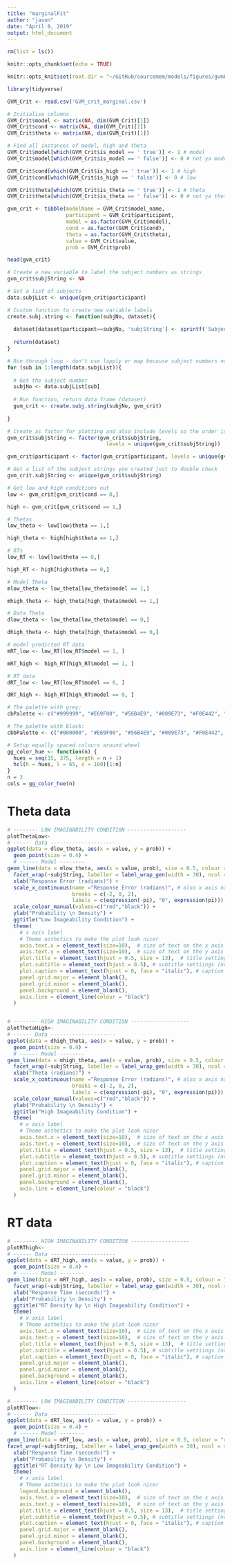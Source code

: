 ```yaml
---
title: "marginalFit"
author: "jason"
date: "April 9, 2019"
output: html_document
---
```


```r

rm(list = ls())

knitr::opts_chunk$set(echo = TRUE)

knitr::opts_knit$set(root.dir = "~/GitHub/sourcemem/models/figures/gvmFits")

library(tidyverse)
```

```r
GVM_Crit <- read.csv('GVM_crit_marginal.csv')

# Initialise columns 
GVM_Crit$model <- matrix(NA, dim(GVM_Crit)[1])
GVM_Crit$cond <- matrix(NA, dim(GVM_Crit)[1])
GVM_Crit$theta <- matrix(NA, dim(GVM_Crit)[1])

# Find all instances of model, high and theta
GVM_Crit$model[which(GVM_Crit$is_model == ' true')] <- 1 # model 
GVM_Crit$model[which(GVM_Crit$is_model == ' false')] <- 0 # not ya model 

GVM_Crit$cond[which(GVM_Crit$is_high == ' true')] <- 1 # high 
GVM_Crit$cond[which(GVM_Crit$is_high == ' false')] <- 0 # low 

GVM_Crit$theta[which(GVM_Crit$is_theta == ' true')] <- 1 # theta
GVM_Crit$theta[which(GVM_Crit$is_theta == ' false')] <- 0 # not ya theta 

gvm_crit <- tibble(modelName = GVM_Crit$model_name,
                   participant = GVM_Crit$participant,
                   model = as.factor(GVM_Crit$model),
                   cond = as.factor(GVM_Crit$cond),
                   theta = as.factor(GVM_Crit$theta),
                   value = GVM_Crit$value,
                   prob = GVM_Crit$prob)

head(gvm_crit)
```

```r

# Create a new variable to label the subject numbers as strings 
gvm_crit$subjString <- NA

# Get a list of subjects 
data.subjList <- unique(gvm_crit$participant)

# Custom function to create new variable labels 
create.subj.string <- function(subjNo, dataset){
  
  dataset[dataset$participant==subjNo, 'subjString'] <- sprintf('Subject %d', subjNo)
  
  return(dataset)
}

# Run through loop - don't use lapply or map because subject numbers not in order 
for (sub in 1:length(data.subjList)){
  
  # Get the subject number 
  subjNo <- data.subjList[sub]
  
  # Run function, return data frame (dataset)
  gvm_crit <- create.subj.string(subjNo, gvm_crit)
  
}

# Create as factor for plotting and also include levels so the order is correct 
gvm_crit$subjString <- factor(gvm_crit$subjString, 
                                levels = unique(gvm_crit$subjString))

gvm_crit$participant <- factor(gvm_crit$participant, levels = unique(gvm_crit$participant))

# Get a list of the subject strings you created just to double check 
gvm_crit.subjString <- unique(gvm_crit$subjString)

```

```r


# Get low and high conditions out 
low <- gvm_crit[gvm_crit$cond == 0,]

high <- gvm_crit[gvm_crit$cond == 1,]

# Thetas 
low_theta <- low[low$theta == 1,]

high_theta <- high[high$theta == 1,]

# RTs 
low_RT <- low[low$theta == 0,]

high_RT <- high[high$theta == 0,]

# Model Theta 
mlow_theta <- low_theta[low_theta$model == 1,]

mhigh_theta <- high_theta[high_theta$model == 1,]

# Data Theta
dlow_theta <- low_theta[low_theta$model == 0,]

dhigh_theta <- high_theta[high_theta$model == 0,]

# model predicted RT data 
mRT_low <- low_RT[low_RT$model == 1, ]

mRT_high <- high_RT[high_RT$model == 1, ]

# RT data 
dRT_low <- low_RT[low_RT$model == 0, ]

dRT_high <- high_RT[high_RT$model == 0, ]

```

```r

# The palette with grey:
cbPalette <- c("#999999", "#E69F00", "#56B4E9", "#009E73", "#F0E442", "#0072B2", "#D55E00", "#CC79A7")

# The palette with black:
cbbPalette <- c("#000000", "#E69F00", "#56B4E9", "#009E73", "#F0E442", "#0072B2", "#D55E00", "#CC79A7")

# Setup equally spaced colours around wheel 
gg_color_hue <- function(n) {
  hues = seq(15, 375, length = n + 1)
  hcl(h = hues, l = 65, c = 100)[1:n]
}
n = 3
cols = gg_color_hue(n)


```

# Theta data
```r

# -------- LOW IMAGINABILITY CONDITION -------------------
plotThetaLow<-
# ------ Data ---------------------
ggplot(data = dlow_theta, aes(x = value, y = prob)) + 
  geom_point(size = 0.4) +
  # ------ Model --------
geom_line(data = mlow_theta, aes(x = value, prob), size = 0.5, colour = "red") +  
  facet_wrap(~subjString, labeller = label_wrap_gen(width = 30), ncol = 4, scale = "free") + 
  xlab("Response Error (radians)") + 
  scale_x_continuous(name ="Response Error (radians)", # also x axis name 
                     breaks = c(-2, 0, 2),
                     labels = c(expression(-pi), "0", expression(pi))) + 
  scale_colour_manual(values=c("red","black")) +
  ylab("Probability \n Density") + 
  ggtitle("Low Imageability Condition") +   
  theme(
    # x axis label
    # Theme asthetics to make the plot look nicer 
    axis.text.x = element_text(size=10),  # size of text on the x axis 
    axis.text.y = element_text(size=10),  # size of text on the y axis 
    plot.title = element_text(hjust = 0.5, size = 13),  # title settings (note, centering requires h = 0.5)
    plot.subtitle = element_text(hjust = 0.5), # subtitle settiings (note, centering requires h = 0.5)
    plot.caption = element_text(hjust = 0, face = "italic"), # caption settings 
    panel.grid.major = element_blank(), 
    panel.grid.minor = element_blank(),
    panel.background = element_blank(), 
    axis.line = element_line(colour = "black")
  )


# -------- HIGH IMAGINABILITY CONDITION -------------------
plotThetaHigh<-
# ------ Data ---------------------
ggplot(data = dhigh_theta, aes(x = value, y = prob)) + 
  geom_point(size = 0.4) +
  # ------ Model --------
geom_line(data = mhigh_theta, aes(x = value, prob), size = 0.5, colour = "red") +  
  facet_wrap(~subjString, labeller = label_wrap_gen(width = 30), ncol = 4, scale = "free") + 
  xlab("Theta (radians)") + 
  scale_x_continuous(name ="Response Error (radians)", # also x axis name 
                     breaks = c(-2, 0, 2),
                     labels = c(expression(-pi), "0", expression(pi))) + 
  scale_colour_manual(values=c("red","black")) +
  ylab("Probability \n Density") + 
  ggtitle("High Imageability Condition") +   
  theme(
    # x axis label
    # Theme asthetics to make the plot look nicer 
    axis.text.x = element_text(size=10),  # size of text on the x axis 
    axis.text.y = element_text(size=10),  # size of text on the y axis 
    plot.title = element_text(hjust = 0.5, size = 13),  # title settings (note, centering requires h = 0.5)
    plot.subtitle = element_text(hjust = 0.5), # subtitle settiings (note, centering requires h = 0.5)
    plot.caption = element_text(hjust = 0, face = "italic"), # caption settings 
    panel.grid.major = element_blank(), 
    panel.grid.minor = element_blank(),
    panel.background = element_blank(), 
    axis.line = element_line(colour = "black")
  )
```

# RT data 
```r

# -------- HIGH IMAGINABILITY CONDITION -------------------
plotRThigh<-
# ------ Data ---------------------
ggplot(data = dRT_high, aes(x = value, y = prob)) + 
  geom_point(size = 0.4) +
  # ------ Model --------
geom_line(data = mRT_high, aes(x = value, prob), size = 0.5, colour = "red") +  
  facet_wrap(~subjString, labeller = label_wrap_gen(width = 30), ncol = 4, scale = "free") + 
  xlab("Response Time (seconds)") + 
  ylab("Probability \n Density") + 
  ggtitle("RT Density by \n High Imageability Condition") +   
  theme(
    # x axis label
    # Theme asthetics to make the plot look nicer 
    axis.text.x = element_text(size=10),  # size of text on the x axis 
    axis.text.y = element_text(size=10),  # size of text on the y axis 
    plot.title = element_text(hjust = 0.5, size = 13),  # title settings (note, centering requires h = 0.5)
    plot.subtitle = element_text(hjust = 0.5), # subtitle settiings (note, centering requires h = 0.5)
    plot.caption = element_text(hjust = 0, face = "italic"), # caption settings 
    panel.grid.major = element_blank(), 
    panel.grid.minor = element_blank(),
    panel.background = element_blank(), 
    axis.line = element_line(colour = "black")
  )

# -------- LOW IMAGINABILITY CONDITION -------------------
plotRTlow<-
# ------ Data ---------------------
ggplot(data = dRT_low, aes(x = value, y = prob)) + 
  geom_point(size = 0.4) +
  # ------ Model --------
geom_line(data = mRT_low, aes(x = value, prob), size = 0.5, colour = "red") +  
facet_wrap(~subjString, labeller = label_wrap_gen(width = 30), ncol = 4, scale = "free") + 
  xlab("Response Time (seconds)") + 
  ylab("Probability \n Density") + 
  ggtitle("RT Density by \n Low Imageability Condition") +   
  theme(
    # x axis label
    # Theme asthetics to make the plot look nicer 
    legend.background = element_blank(),
    axis.text.x = element_text(size=10),  # size of text on the x axis 
    axis.text.y = element_text(size=10),  # size of text on the y axis 
    plot.title = element_text(hjust = 0.5, size = 13),  # title settings (note, centering requires h = 0.5)
    plot.subtitle = element_text(hjust = 0.5), # subtitle settiings (note, centering requires h = 0.5)
    plot.caption = element_text(hjust = 0, face = "italic"), # caption settings 
    panel.grid.major = element_blank(), 
    panel.grid.minor = element_blank(),
    panel.background = element_blank(), 
    axis.line = element_line(colour = "black")
  )

```


